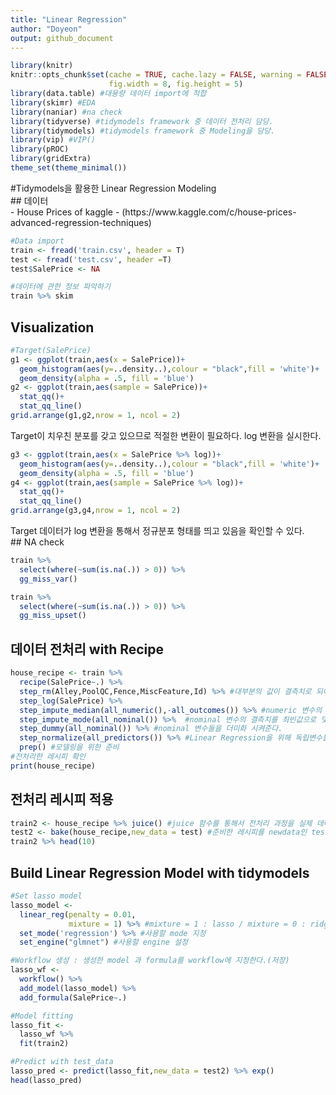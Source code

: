 ```yaml
---
title: "Linear Regression"
author: "Doyeon"
output: github_document
---
```


```r
library(knitr)
knitr::opts_chunk$set(cache = TRUE, cache.lazy = FALSE, warning = FALSE, message = FALSE, echo =TRUE, dpi = 180,
                      fig.width = 8, fig.height = 5)
library(data.table) #대용량 데이터 import에 적합
library(skimr) #EDA
library(naniar) #na check
library(tidyverse) #tidymodels framework 중 데이터 전처리 담당.
library(tidymodels) #tidymodels framework 중 Modeling을 담당.
library(vip) #VIP()
library(pROC)
library(gridExtra)
theme_set(theme_minimal())
```

#Tidymodels을 활용한 Linear Regression Modeling  
## 데이터  
- House Prices of kaggle - (https://www.kaggle.com/c/house-prices-advanced-regression-techniques)  
```r
#Data import
train <- fread('train.csv', header = T)
test <- fread('test.csv', header =T)
test$SalePrice <- NA

#데이터에 관한 정보 파악하기
train %>% skim
```  

## Visualization  
```r
#Target(SalePrice)
g1 <- ggplot(train,aes(x = SalePrice))+
  geom_histogram(aes(y=..density..),colour = "black",fill = 'white')+
  geom_density(alpha = .5, fill = 'blue')
g2 <- ggplot(train,aes(sample = SalePrice))+
  stat_qq()+
  stat_qq_line()
grid.arrange(g1,g2,nrow = 1, ncol = 2)
```  

Target이 치우친 분포를 갖고 있으므로 적절한 변환이 필요하다. log 변환을 실시한다.  
```r
g3 <- ggplot(train,aes(x = SalePrice %>% log))+
  geom_histogram(aes(y=..density..),colour = "black",fill = 'white')+
  geom_density(alpha = .5, fill = 'blue')
g4 <- ggplot(train,aes(sample = SalePrice %>% log))+
  stat_qq()+
  stat_qq_line()
grid.arrange(g3,g4,nrow = 1, ncol = 2)
```

Target 데이터가 log 변환을 통해서 정규분포 형태를 띄고 있음을 확인할 수 있다.  
## NA check  
```r
train %>% 
  select(where(~sum(is.na(.)) > 0)) %>% 
  gg_miss_var()
```
```r
train %>% 
  select(where(~sum(is.na(.)) > 0)) %>% 
  gg_miss_upset()
```

## 데이터 전처리 with Recipe
```r
house_recipe <- train %>% 
  recipe(SalePrice~.) %>% 
  step_rm(Alley,PoolQC,Fence,MiscFeature,Id) %>% #대부분의 값이 결측치로 되어있는 변수들 제거
  step_log(SalePrice) %>% 
  step_impute_median(all_numeric(),-all_outcomes()) %>% #numeric 변수의 결측치를 median값으로 대체
  step_impute_mode(all_nominal()) %>%  #nominal 변수의 결측치를 최빈값으로 댗체
  step_dummy(all_nominal()) %>% #nominal 변수들을 더미화 시켜준다.
  step_normalize(all_predictors()) %>% #Linear Regression을 위해 독립변수들을 정규화 시켜준다.
  prep() #모델링을 위한 준비
#전처리한 레시피 확인
print(house_recipe)
```  
## 전처리 레시피 적용  
```r
train2 <- house_recipe %>% juice() #juice 함수를 통해서 전처리 과정을 실제 데이터에 적용
test2 <- bake(house_recipe,new_data = test) #준비한 레시피를 newdata인 test에 적용하는 과정
train2 %>% head(10)
```  
## Build Linear Regression Model with tidymodels
```r
#Set lasso model
lasso_model <- 
  linear_reg(penalty = 0.01,
             mixture = 1) %>% #mixture = 1 : lasso / mixture = 0 : ridge
  set_mode('regression') %>% #사용할 mode 지정 
  set_engine("glmnet") #사용할 engine 설정

#Workflow 생성 : 생성한 model 과 formula를 workflow에 지정한다.(저장)
lasso_wf <- 
  workflow() %>% 
  add_model(lasso_model) %>% 
  add_formula(SalePrice~.)

#Model fitting
lasso_fit <- 
  lasso_wf %>% 
  fit(train2)

#Predict with test_data
lasso_pred <- predict(lasso_fit,new_data = test2) %>% exp()
head(lasso_pred)
```



